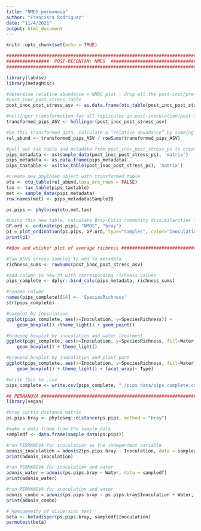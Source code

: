 ```yaml
---
title: "NMDS_permanova"
author: "Francisca Rodriguez"
date: "11/4/2021"
output: html_document
---
```


```r
knitr::opts_chunk$set(echo = TRUE)
```

``` r

#############################################################################
################  POST-DECONTAM: NMDS  ######################################
#############################################################################

library(labdsv)
library(metagMisc)

#determine relative abundance + NMDS plot - drop all the post-inoc/pre-stress samples from future analysis
#post_inoc_post_stress table 
post_inoc_post_stress_asv <- as.data.frame(otu_table(post_inoc_post_stress_ps))

#Hellinger transformation for all replicates in post-inoculation/post-stress ASV contingency table
transformed_pips_ASV <- hellinger(post_inoc_post_stress_asv)

#On this transformed data, calculate a “relative abundance” by summing the new totals for all ASVs (the transformed number of total reads) within a replicate and then dividing the transformed number of reads for each ASV by this total
rel_abund <- transformed_pips_ASV / rowSums(transformed_pips_ASV) 

#pull out tax table and metadata from post_inoc_post_stress_ps to create new phyloseq object
pips_metadata <- as(sample_data(post_inoc_post_stress_ps), 'matrix')
pips_metadata <- as.data.frame(pips_metadata)
pips_taxtable <- as(tax_table(post_inoc_post_stress_ps), 'matrix')

#Create new phyloseq object with transformed table
otu <- otu_table(rel_abund,taxa_are_rows = FALSE)
tax <- tax_table(pips_taxtable)
met <- sample_data(pips_metadata)
row.names(met) <- pips_metadata$SampleID

ps.pips <- phyloseq(otu,met,tax)

#Using this new table, calculate Bray-Cutis community dissimilarities for all replicates and build an NMDS visualization where you code inoculum type by color and water treatment by shape.
GP.ord <- ordinate(ps.pips, "NMDS", "bray")
p1 = plot_ordination(ps.pips, GP.ord, type="samples", color="Inoculation", shape = "Water", title="Bray-Cutis community dissimilarities for all replicates")
print(p1)

##Box and whisker plot of average richness ###################################

#Sum ASVs across samples to add to metadata
richness_sums <- rowSums(post_inoc_post_stress_asv)

#add column to new df with corresponding richness values
pips_complete <- dplyr::bind_cols(pips_metadata, richness_sums)

#rename column
names(pips_complete)[14] <- 'SpeciesRichness'
str(pips_complete)

#boxplot by inoculation
ggplot(pips_complete, aes(x=Inoculation, y=SpeciesRichness)) + 
    geom_boxplot() +theme_light() + geom_point()

#Grouped boxplot by inoculation and water treatment
ggplot(pips_complete, aes(x=Inoculation, y=SpeciesRichness, fill=Water)) + 
    geom_boxplot() + theme_light()

#Grouped boxplot by inoculation and plant part
ggplot(pips_complete, aes(x=Inoculation, y=SpeciesRichness, fill=Water)) + 
    geom_boxplot() + theme_light() + facet_wrap(~ Type)

#write this to .csv
pips_complete <- write.csv(pips_complete, "./pips_data/pips_complete.csv")

```

```r
## PERMANOVA #################################################################
library(vegan)

#bray curtis distance matrix
ps.pips.bray <- phyloseq::distance(ps.pips, method = "bray")

#make a data frame from the sample_data
sampledf <- data.frame(sample_data(ps.pips))

#run PERMANOVA for inoculation as the independent variable
adonis_inoculation = adonis2(ps.pips.bray ~ Inoculation, data = sampledf)
print(adonis_inoculation)

#run PERMANOVA for inoculation and water
adonis_water = adonis(ps.pips.bray ~ Water, data = sampledf)
print(adonis_water)

#run PERMANOVA for inoculation and water
adonis_combo = adonis(ps.pips.bray ~ ps.pips.bray$Inoculation + Water, permutations = 9999, method = "bray")
print(adonis_combo)

# Homogeneity of dispersion test
beta <- betadisper(ps.pips.bray, sampledf$Inoculation)
permutest(beta)

```